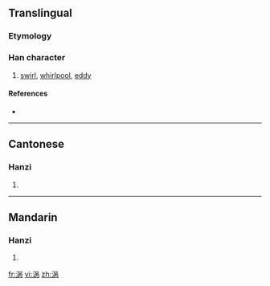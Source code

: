 {{also|渦}}
==Translingual==

===Etymology===
{{Han simp|渦|f=咼|t=呙}}

===Han character===
{{Han char|rn=85|rad=水|as=07|sn=10|four=|canj=水口人月 (EROB)}}

# [[swirl]], [[whirlpool]], [[eddy]]

====References====
* {{Han ref|kx=0627.311|hdz=31624.070|uh=6DA1|ud=28065}}

----

==Cantonese==

===Hanzi===
{{yue-hanzi|jyut=|y=gwo1, wo1|tra=渦}}

# {{defn|Cantonese}}

----

==Mandarin==

===Hanzi===
{{cmn-hanzi|tra=渦|pin=[[wō]] ([[wo1]])|wg=wo<sup>1</sup>}}

# {{defn|Mandarin}}

[[fr:涡]]
[[vi:涡]]
[[zh:涡]]